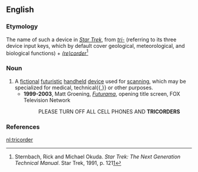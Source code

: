 ==English==

===Etymology===
The name of such a device in ''[[w:Star Trek|Star Trek]]'', from ''[[tri-]]'' (referring to its three device input keys, which by default cover geological, meteorological, and biological functions) + ''[[recorder|(re)corder]]''<ref>Sternbach, Rick and Michael Okuda. ''Star Trek: The Next Generation Technical Manual''. Star Trek, 1991, p. 121[http://www.scribd.com/full/17602666?access_key=key-dm7ej6psh7rcsxbyhjy]</ref>

===Noun===
{{wikipedia}}
{{en-noun}}

# A [[fictional]] [[futuristic]] [[handheld]] [[device]] used for [[scan]]ning, which may be specialized for medical, technical{{,}} or other purposes.
#*'''1999-2003''', Matt Groening, ''[[w:Futurama|Futurama]]'', opening title screen, FOX Television Network
#*:PLEASE TURN OFF ALL CELL PHONES AND '''TRICORDERS'''

===References===
<references/>
[[nl:tricorder]]